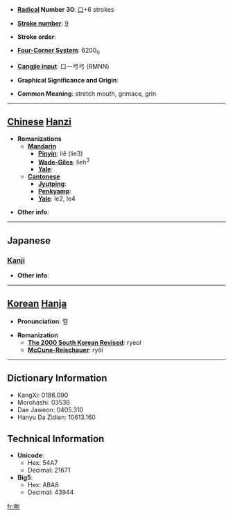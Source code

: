 * '''[[Wiktionary:Chinese radical index| Radical]] Number 30''': [[Wiktionary:Chinese radical index 口|口]]+6 strokes

* '''[[Wiktionary:Chinese total strokes index|Stroke number]]''': [[Wiktionary:Chinese total strokes index 9|9]]

* '''Stroke order''': 

* '''[[Wiktionary:Chinese four corner index|Four-Corner System]]''': 6200<sub>0</sub>

* '''[[Wiktionary:Chinese Cangjie index|Cangjie input]]''': 口一弓弓 (RMNN)

* '''Graphical Significance and Origin''': 

* '''Common Meaning''': stretch mouth, grimace, grin

----

== [[Chinese]] [[Hanzi]] ==

* '''Romanizations'''
** '''[[Mandarin]]'''
*** '''[[Pinyin]]''': liě (lie3)
*** '''[[Wade-Giles]]''': lieh<sup>3</sup>
*** '''[[Yale]]''': 
** '''[[Cantonese]]'''
*** '''[[Jyutping]]''':
*** '''[[Penkyamp]]''': 
*** '''[[Yale]]''': le2, le4

* '''Other info''': 

----

==Japanese==
===[[Kanji]]===
{{kanji|on readings=[[れつ]] (retsu), [[れち]] (rechi)
|kun readings=
}}

* '''Other info''':  

----

== [[Korean]] [[Hanja]] ==

* '''Pronunciation''': 렬

* '''Romanization'''
** '''[[The 2000 South Korean Revised Romanization|The 2000 South Korean Revised]]''': ryeol
** '''[[McCune-Reischauer]]''': ryŏl

----

== Dictionary Information ==

* KangXi: 0186.090
* Morohashi: 03536
* Dae Jaweon: 0405.310
* Hanyu Da Zidian: 10613.160

== Technical Information ==

* '''Unicode''':
** Hex: 54A7
** Decimal: 21671
* '''Big5''':
** Hex: ABA8
** Decimal: 43944

[[fr:咧]]